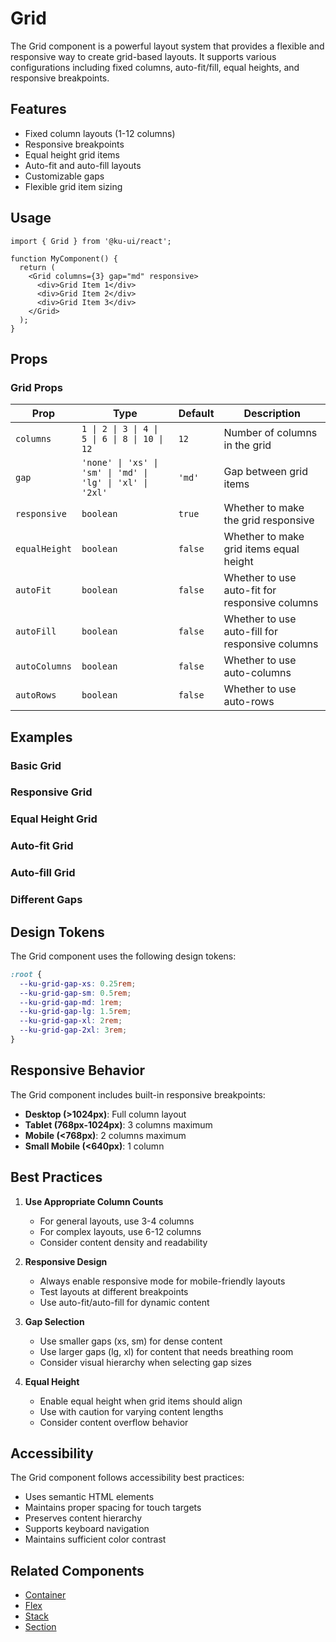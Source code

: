 
<Meta of={GridStories} />

# Grid

The Grid component is a powerful layout system that provides a flexible and responsive way to create grid-based layouts. It supports various configurations including fixed columns, auto-fit/fill, equal heights, and responsive breakpoints.

## Features

- Fixed column layouts (1-12 columns)
- Responsive breakpoints
- Equal height grid items
- Auto-fit and auto-fill layouts
- Customizable gaps
- Flexible grid item sizing

## Usage

```tsx
import { Grid } from '@ku-ui/react';

function MyComponent() {
  return (
    <Grid columns={3} gap="md" responsive>
      <div>Grid Item 1</div>
      <div>Grid Item 2</div>
      <div>Grid Item 3</div>
    </Grid>
  );
}
```

## Props

<Controls />

### Grid Props

| Prop | Type | Default | Description |
|------|------|---------|-------------|
| `columns` | `1 \| 2 \| 3 \| 4 \| 5 \| 6 \| 8 \| 10 \| 12` | `12` | Number of columns in the grid |
| `gap` | `'none' \| 'xs' \| 'sm' \| 'md' \| 'lg' \| 'xl' \| '2xl'` | `'md'` | Gap between grid items |
| `responsive` | `boolean` | `true` | Whether to make the grid responsive |
| `equalHeight` | `boolean` | `false` | Whether to make grid items equal height |
| `autoFit` | `boolean` | `false` | Whether to use auto-fit for responsive columns |
| `autoFill` | `boolean` | `false` | Whether to use auto-fill for responsive columns |
| `autoColumns` | `boolean` | `false` | Whether to use auto-columns |
| `autoRows` | `boolean` | `false` | Whether to use auto-rows |

## Examples

### Basic Grid

<Canvas>
  <Story of={GridStories.Basic} />
</Canvas>

### Responsive Grid

<Canvas>
  <Story of={GridStories.Responsive} />
</Canvas>

### Equal Height Grid

<Canvas>
  <Story of={GridStories.EqualHeight} />
</Canvas>

### Auto-fit Grid

<Canvas>
  <Story of={GridStories.AutoFit} />
</Canvas>

### Auto-fill Grid

<Canvas>
  <Story of={GridStories.AutoFill} />
</Canvas>

### Different Gaps

<Canvas>
  <Story of={GridStories.DifferentGaps} />
</Canvas>

## Design Tokens

The Grid component uses the following design tokens:

```css
:root {
  --ku-grid-gap-xs: 0.25rem;
  --ku-grid-gap-sm: 0.5rem;
  --ku-grid-gap-md: 1rem;
  --ku-grid-gap-lg: 1.5rem;
  --ku-grid-gap-xl: 2rem;
  --ku-grid-gap-2xl: 3rem;
}
```

## Responsive Behavior

The Grid component includes built-in responsive breakpoints:

- **Desktop (>1024px)**: Full column layout
- **Tablet (768px-1024px)**: 3 columns maximum
- **Mobile (<768px)**: 2 columns maximum
- **Small Mobile (<640px)**: 1 column

## Best Practices

1. **Use Appropriate Column Counts**
   - For general layouts, use 3-4 columns
   - For complex layouts, use 6-12 columns
   - Consider content density and readability

2. **Responsive Design**
   - Always enable responsive mode for mobile-friendly layouts
   - Test layouts at different breakpoints
   - Use auto-fit/auto-fill for dynamic content

3. **Gap Selection**
   - Use smaller gaps (xs, sm) for dense content
   - Use larger gaps (lg, xl) for content that needs breathing room
   - Consider visual hierarchy when selecting gap sizes

4. **Equal Height**
   - Enable equal height when grid items should align
   - Use with caution for varying content lengths
   - Consider content overflow behavior

## Accessibility

The Grid component follows accessibility best practices:

- Uses semantic HTML elements
- Maintains proper spacing for touch targets
- Preserves content hierarchy
- Supports keyboard navigation
- Maintains sufficient color contrast

## Related Components

- [Container](/docs/layout-container--docs)
- [Flex](/docs/layout-flex--docs)
- [Stack](/docs/layout-stack--docs)
- [Section](/docs/layout-section--docs) 